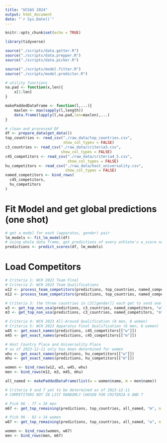```yaml
---
title: "UCSAS 2024"
output: html_document
date: "`r Sys.Date()`"
---
```


```r
knitr::opts_chunk$set(echo = TRUE)
```

```r
library(tidyverse)
```

```r
source("./scripts/data.getter.R")
source("./scripts/data.prepper.R")
source("./scripts/data.picker.R")

source("./scripts/model.fitter.R")
source("./scripts/model.predictor.R")
```

```r
# utility functions
na.pad <- function(x,len){
    x[1:len]
}

makePaddedDataFrame <- function(l,...){
    maxlen <- max(sapply(l,length))
    data.frame(lapply(l,na.pad,len=maxlen),...)
}
```


```r
# clean and processed DF
df <- prepare_data(get_data())
top_countries <- read_csv("./raw_data/top_countries.csv",
                          show_col_types = FALSE)
c3_countries <- read_csv("./raw_data/criteria3.csv", 
                         show_col_types = FALSE)
c45_competitors <- read_csv("./raw_data/criteria4_5.csv",
                            show_col_types = FALSE)
hu_competitors <- read_csv("./raw_data/host_universality.csv",
                           show_col_types = FALSE)
named_competitors <- bind_rows(
  c45_competitors,
  hu_competitors
)
```

# Fit Model and get global predictions (one shot)

```r
# get a model for each (apparatus, gender) pair
lm_models <- fit_lm_model(df)
# using whole data frame, get predictions of every athlete's e_score now
predictions <- predict_scores(df, lm_models)
```

# Load Competitors

```r
# Criteria 1: WCH 2022 Team Final
# Criteria 2: WCH 2023 Team Qualifications
w12 <- process_team_competitors(predictions, top_countries, named_competitors, "w")
m12 <- process_team_competitors(predictions, top_countries, named_competitors, "m")

# Criteria 3: the three countries in c3[[gender]] each get to send one qualifier
w3 <- get_top_non_usa(predictions, c3_countries, named_competitors, "w", n = 1)
m3 <- get_top_non_usa(predictions, c3_countries, named_competitors, "m", n = 1)

# Criteria 4: WCH 2023 All-Around Qualification (8 men, 8 women)
# Criteria 5: WCH 2023 Apparatus Final Qualification (6 men, 6 women)
w45 <- get_exact_names(predictions, c45_competitors[["w"]])
m45 <- get_exact_names(predictions, c45_competitors[["m"]])

# Host Country Place and Universality Place
# as of 2023-12-11 only has been determined for women
whu <- get_exact_names(predictions, hu_competitors[["w"]])
mhu <- get_exact_names(predictions, hu_competitors[["m"]])

women <- bind_rows(w12, w3, w45, whu)
men <- bind_rows(m12, m3, m45, mhu)

all_named <- makePaddedDataFrame(list(w = women$name, m = men$name))

# Criteria 6 and 7 yet to be determined as of 2023-12-11
# COMPETITORS NOT IN LIST RANDOMLY CHOSEN FOR CRITERIA 6 AND 7

# Pick 96 - 77 = 19 men
m67 <- get_top_remaining(predictions, top_countries, all_named, "m", n = 19)

# Pick 96 - 82 = 14 women
w67 <- get_top_remaining(predictions, top_countries, all_named, "w", n = 14)

women <- bind_rows(women, w67)
men <- bind_rows(men, m67)
```

```r
```

```r
```

```r
```

```r
```